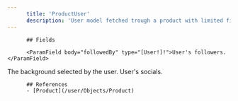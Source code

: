 ```yaml
---
      title: 'ProductUser'
      description: 'User model fetched trough a product with limited fields for safety.'
---
```

          
          ## Fields
          
          <ParamField body="followedBy" type="[User!]!">User's followers.</ParamField>
<ParamField body="from" type="String" />
<ParamField body="id" type="String!" />
<ParamField body="name" type="String!" />
<ParamField body="selectedBackground" type="Background!">The background selected by the user.</ParamField>
<ParamField body="socials" type="[Social!]!">User's socials.</ParamField>
          
          ## References
          - [Product](/user/Objects/Product)
      
